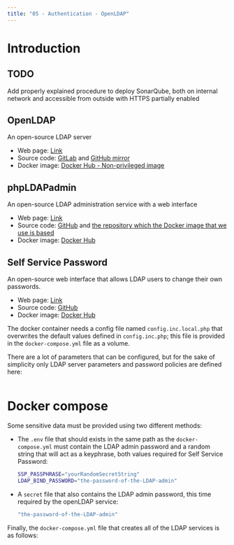 ```yaml
---
title: "05 - Authentication - OpenLDAP"
---
```

# Introduction

:::{.callout-warning}
## TODO
Add properly explained procedure to deploy SonarQube, both on internal network and accessible from outside with HTTPS partially enabled
:::

## OpenLDAP
An open-source LDAP server

- Web page: [Link](https://www.openldap.org/)
- Source code: [GitLab](https://git.openldap.org/openldap/openldap) and [GitHub mirror](https://github.com/openldap/openldap)
- Docker image: [Docker Hub - Non-privileged image](https://hub.docker.com/r/bitnami/openldap/)

## phpLDAPadmin
An open-source LDAP administration service with a web interface

- Web page: [Link](https://phpldapadmin.sourceforge.net/wiki/index.php/Main_Page)
- Source code: [GitHub](https://github.com/leenooks/phpLDAPadmin) and [the repository which the Docker image that we use is based](https://github.com/osixia/docker-phpLDAPadmin)
- Docker image: [Docker Hub](https://hub.docker.com/r/osixia/phpldapadmin/)

## Self Service Password
An open-source web interface that allows LDAP users to change their own passwords.

- Web page: [Link](https://self-service-password.readthedocs.io/en/latest/)
- Source code: [GitHub](https://github.com/ltb-project/self-service-password)
- Docker image: [Docker Hub](https://hub.docker.com/r/ltbproject/self-service-password)

The docker container needs a config file named `config.inc.local.php` that overwrites the default values defined in `config.inc.php`; this file is provided in the `docker-compose.yml` file as a volume.

There are a lot of parameters that can be configured, but for the sake of simplicity only LDAP server parameters and password policies are defined here:

```.php

```

# Docker compose

Some sensitive data must be provided using two different methods:

- The `.env` file that should exists in the same path as the `docker-compose.yml` must contain the LDAP admin password and a random string that will act as a keyphrase, both values required for Self Service Password:

    ```.bash
    SSP_PASSPHRASE="yourRandomSecretString"
    LDAP_BIND_PASSWORD="the-password-of-the-LDAP-admin"
    ```

- A `secret` file that also contains the LDAP admin password, this time required by the openLDAP service:

    ```.bash
    "the-password-of-the-LDAP-admin"
    ```

Finally, the `docker-compose.yml` file that creates all of the LDAP services is as follows:

```.yml
```